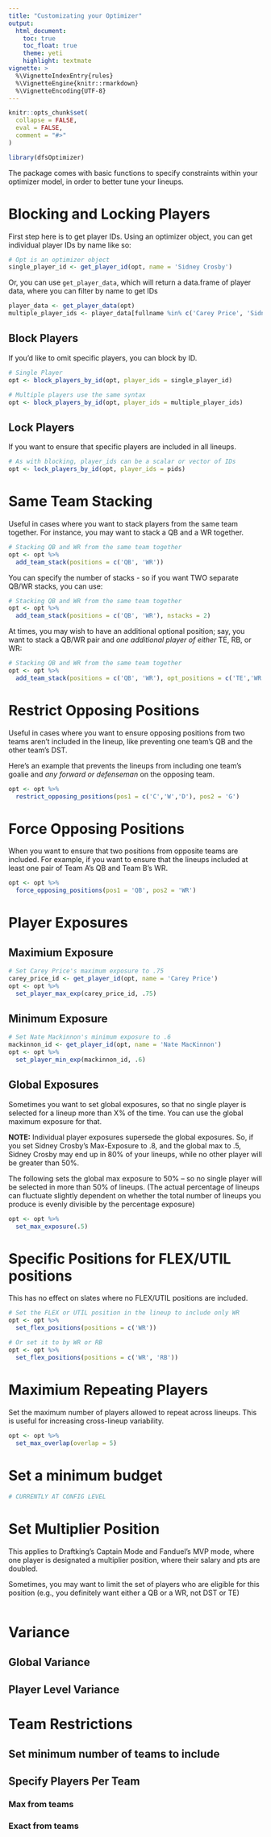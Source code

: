 ```yaml
---
title: "Customizating your Optimizer"
output: 
  html_document: 
    toc: true
    toc_float: true
    theme: yeti
    highlight: textmate
vignette: >
  %\VignetteIndexEntry{rules}
  %\VignetteEngine{knitr::rmarkdown}
  %\VignetteEncoding{UTF-8}
---
```


```r
knitr::opts_chunk$set(
  collapse = FALSE,
  eval = FALSE,
  comment = "#>"
)
```

```r
library(dfsOptimizer)
```

The package comes with basic functions to specify constraints within your 
optimizer model, in order to better tune your lineups.

# Blocking and Locking Players
First step here is to get player IDs. Using an optimizer object, you can
get individual player IDs by name like so:
```r
# Opt is an optimizer object
single_player_id <- get_player_id(opt, name = 'Sidney Crosby')
```

Or, you can use `get_player_data`, which will return a data.frame of player
data, where you can filter by name to get IDs
```r
player_data <- get_player_data(opt)
multiple_player_ids <- player_data[fullname %in% c('Carey Price', 'Sidney Crosby')]$id
```

## Block Players
If you'd like to omit specific players, you can block by ID.
```r
# Single Player
opt <- block_players_by_id(opt, player_ids = single_player_id)

# Multiple players use the same syntax
opt <- block_players_by_id(opt, player_ids = multiple_player_ids)
```

## Lock Players
If you want to ensure that specific players are included in all lineups.
```r
# As with blocking, player_ids can be a scalar or vector of IDs
opt <- lock_players_by_id(opt, player_ids = pids)
```

# Same Team Stacking
Useful in cases where you want to stack players from the same team together. For
instance, you may want to stack a QB and a WR together.

```r
# Stacking QB and WR from the same team together
opt <- opt %>%
  add_team_stack(positions = c('QB', 'WR'))
```
You can specify the number of stacks - so if you want TWO separate QB/WR stacks,
you can use:
```r
# Stacking QB and WR from the same team together
opt <- opt %>%
  add_team_stack(positions = c('QB', 'WR'), nstacks = 2)
```

At times, you may wish to have an additional optional position; say, you want
to stack a QB/WR pair and *one additional player of either* TE, RB, or WR:
```r
# Stacking QB and WR from the same team together
opt <- opt %>%
  add_team_stack(positions = c('QB', 'WR'), opt_positions = c('TE','WR','RB'))
```

# Restrict Opposing Positions
Useful in cases where you want to ensure opposing positions from two teams aren't included 
in the lineup, like preventing one team's QB and the other team's DST.

Here's an example that prevents the lineups from including one team's goalie
and _any forward or defenseman_ on the opposing team.
```r
opt <- opt %>% 
  restrict_opposing_positions(pos1 = c('C','W','D'), pos2 = 'G')
```

# Force Opposing Positions
When you want to ensure that two positions from opposite teams are included. For 
example, if you want to ensure that the lineups included at least one pair of 
Team A's QB and Team B's WR.

```r
opt <- opt %>%
  force_opposing_positions(pos1 = 'QB', pos2 = 'WR')
```

# Player Exposures

## Maximium Exposure
```r
# Set Carey Price's maximum exposure to .75
carey_price_id <- get_player_id(opt, name = 'Carey Price')
opt <- opt %>% 
  set_player_max_exp(carey_price_id, .75)
```

## Minimum Exposure
```r
# Set Nate Mackinnon's minimum exposure to .6
mackinnon_id <- get_player_id(opt, name = 'Nate MacKinnon')
opt <- opt %>% 
  set_player_min_exp(mackinnon_id, .6)
```

## Global Exposures 

Sometimes you want to set global exposures, so that no single player is selected
for a lineup more than X% of the time.  You can use the global maximum exposure for that.

**NOTE:** Individual player exposures supersede the global exposures. So, if you set
Sidney Crosby's Max-Exposure to .8, and the global max to .5, Sidney Crosby 
may end up in 80% of your lineups, while no other player will be greater than 50%.

The following sets the global max exposure to 50% -- so no single player will
be selected in more than 50% of lineups. (The actual percentage of lineups
can fluctuate slightly dependent on whether the total number of lineups 
you produce is evenly divisible by the percentage exposure)

```r
opt <- opt %>%
  set_max_exposure(.5)
```

# Specific Positions for FLEX/UTIL positions

This has no effect on slates where no FLEX/UTIL positions are included.

```r
# Set the FLEX or UTIL position in the lineup to include only WR
opt <- opt %>%
  set_flex_positions(positions = c('WR'))

# Or set it to by WR or RB
opt <- opt %>%
  set_flex_positions(positions = c('WR', 'RB'))
```

# Maximium Repeating Players

Set the maximum number of players allowed to repeat across lineups. This is 
useful for increasing cross-lineup variability.

```r
opt <- opt %>%
  set_max_overlap(overlap = 5)
```

# Set a minimum budget

```r
# CURRENTLY AT CONFIG LEVEL
```

# Set Multiplier Position
This applies to Draftking's Captain Mode and Fanduel's MVP mode, where one player
is designated a multiplier position, where their salary and pts are doubled.

Sometimes, you may want to limit the set of players who are eligible for this
position (e.g., you definitely want either a QB or a WR, not DST or TE)

```r

```

# Variance

## Global Variance

## Player Level Variance

# Team Restrictions

## Set minimum number of teams to include

## Specify Players Per Team

### Max from teams

### Exact from teams